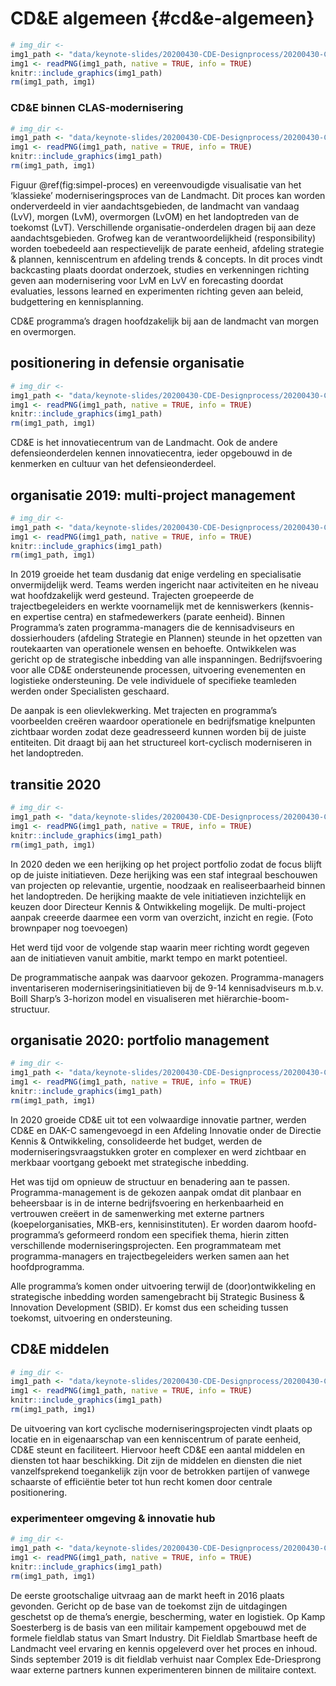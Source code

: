 # CD&E algemeen {#cd&e-algemeen}
<!-- ![](_bookdown_files/images/keynote-slides/20200430-CDE-Designprocess/20200430-CDE-Designprocess.003.png) -->
```r
# img_dir <-
img1_path <- "data/keynote-slides/20200430-CDE-Designprocess/20200430-CDE-Designprocess.003.png"
img1 <- readPNG(img1_path, native = TRUE, info = TRUE)
knitr::include_graphics(img1_path)
rm(img1_path, img1)
```

### CD&E binnen CLAS-modernisering
<!-- ![](_bookdown_files/images/keynote-slides/20200430-CDE-Designprocess/20200430-CDE-Designprocess.008.png)[fig:simpel-proces] -->
```r
# img_dir <-
img1_path <- "data/keynote-slides/20200430-CDE-Designprocess/20200430-CDE-Designprocess.008.png"
img1 <- readPNG(img1_path, native = TRUE, info = TRUE)
knitr::include_graphics(img1_path)
rm(img1_path, img1)
```

Figuur \@ref(fig:simpel-proces) en vereenvoudigde visualisatie van het ‘klassieke’ moderniseringsproces van de Landmacht. Dit proces kan worden onderverdeeld in vier aandachtsgebieden, de landmacht van vandaag (LvV), morgen (LvM), overmorgen (LvOM) en het landoptreden van de toekomst (LvT). Verschillende organisatie-onderdelen dragen bij aan deze aandachtsgebieden. Grofweg kan de verantwoordelijkheid (responsibility) worden toebedeeld aan respectievelijk de parate eenheid, afdeling strategie & plannen, kenniscentrum en afdeling trends & concepts.
In dit proces vindt backcasting plaats doordat onderzoek, studies en verkenningen richting geven aan modernisering voor LvM en LvV en forecasting doordat evaluaties, lessons learned en experimenten richting geven aan beleid, budgettering en kennisplanning.

CD&E programma’s dragen hoofdzakelijk bij aan de landmacht van morgen en overmorgen.

## positionering in defensie organisatie
<!-- ![](_bookdown_files/images/keynote-slides/20200430-CDE-Designprocess/20200430-CDE-Designprocess.009-1.jpeg) -->
```r
# img_dir <-
img1_path <- "data/keynote-slides/20200430-CDE-Designprocess/20200430-CDE-Designprocess.009-1.png"
img1 <- readPNG(img1_path, native = TRUE, info = TRUE)
knitr::include_graphics(img1_path)
rm(img1_path, img1)
```

CD&E is het innovatiecentrum van de Landmacht. Ook de andere defensieonderdelen kennen innovatiecentra, ieder opgebouwd in de kenmerken en cultuur van het defensieonderdeel.

## organisatie 2019: multi-project management
<!-- ![](_bookdown_files/images/keynote-slides/20200430-CDE-Designprocess/20200430-CDE-Designprocess.009-2.jpeg) -->
```r
# img_dir <-
img1_path <- "data/keynote-slides/20200430-CDE-Designprocess/20200430-CDE-Designprocess.009-2.png"
img1 <- readPNG(img1_path, native = TRUE, info = TRUE)
knitr::include_graphics(img1_path)
rm(img1_path, img1)
```

In 2019 groeide het team dusdanig dat enige verdeling en specialisatie onvermijdelijk werd. Teams werden ingericht naar activiteiten en he niveau wat hoofdzakelijk werd gesteund.
Trajecten groepeerde de trajectbegeleiders en werkte voornamelijk met de kenniswerkers (kennis- en expertise centra) en stafmedewerkers (parate eenheid).
Binnen Programma’s zaten programma-managers die de kennisadviseurs en dossierhouders (afdeling Strategie en Plannen) steunde in het opzetten van routekaarten van operationele wensen en behoefte.
Ontwikkelen was gericht op de strategische inbedding van alle inspanningen.
Bedrijfsvoering voor alle CD&E ondersteunende processen, uitvoering evenementen en logistieke ondersteuning.
De vele individuele of specifieke teamleden werden onder Specialisten geschaard.

De aanpak is een olievlekwerking. Met trajecten en programma’s voorbeelden creëren waardoor operationele en bedrijfsmatige knelpunten zichtbaar worden zodat deze geadresseerd kunnen worden bij de juiste entiteiten. Dit draagt bij aan het structureel kort-cyclisch moderniseren in het landoptreden.

## transitie 2020
<!-- ![](_bookdown_files/images/keynote-slides/20200430-CDE-Designprocess/20200430-CDE-Designprocess.009-3.jpeg) -->
```r
# img_dir <-
img1_path <- "data/keynote-slides/20200430-CDE-Designprocess/20200430-CDE-Designprocess.009-3.png"
img1 <- readPNG(img1_path, native = TRUE, info = TRUE)
knitr::include_graphics(img1_path)
rm(img1_path, img1)
```

In 2020 deden we een herijking op het project portfolio zodat de focus blijft op de juiste initiatieven. Deze herijking was een staf integraal beschouwen van projecten op relevantie, urgentie, noodzaak en realiseerbaarheid binnen het landoptreden. De herijking maakte de vele initiatieven inzichtelijk en keuzen door Directeur Kennis & Ontwikkeling mogelijk. De multi-project aanpak creeerde daarmee een vorm van overzicht, inzicht en regie. (Foto brownpaper nog toevoegen)

Het werd tijd voor de volgende stap waarin meer richting wordt gegeven aan de initiatieven vanuit ambitie, markt tempo en markt potentieel.

De programmatische aanpak was daarvoor gekozen. Programma-managers inventariseren moderniseringsinitiatieven bij de 9-14 kennisadviseurs m.b.v. Boill Sharp’s 3-horizon model en visualiseren met hiërarchie-boom-structuur.

## organisatie 2020: portfolio management
<!-- ![](_bookdown_files/images/keynote-slides/20200430-CDE-Designprocess/20200430-CDE-Designprocess.009-4.jpeg) -->
```r
# img_dir <-
img1_path <- "data/keynote-slides/20200430-CDE-Designprocess/20200430-CDE-Designprocess.009-4.png"
img1 <- readPNG(img1_path, native = TRUE, info = TRUE)
knitr::include_graphics(img1_path)
rm(img1_path, img1)
```

In 2020 groeide CD&E uit tot een volwaardige innovatie partner, werden CD&E en DAK-C samengevoegd in een Afdeling Innovatie onder de Directie Kennis & Ontwikkeling, consolideerde het budget, werden de moderniseringsvraagstukken groter en complexer en werd zichtbaar en merkbaar voortgang geboekt met strategische inbedding.

Het was tijd om opnieuw de structuur en benadering aan te passen. Programma-management is de gekozen aanpak omdat dit planbaar en beheersbaar is in de interne bedrijfsvoering en herkenbaarheid en vertrouwen creëert in de samenwerking met externe partners (koepelorganisaties, MKB-ers, kennisinstituten). Er worden daarom hoofd-programma’s geformeerd rondom een specifiek thema, hierin zitten verschillende moderniseringsprojecten. Een programmateam met programma-managers en trajectbegeleiders werken samen aan het hoofdprogramma.

Alle programma’s komen onder uitvoering terwijl de (door)ontwikkeling en strategische inbedding worden samengebracht bij Strategic Business & Innovation Development (SBID). Er komst dus een scheiding tussen toekomst, uitvoering en ondersteuning.

## CD&E middelen
<!-- ![](_bookdown_files/images/keynote-slides/20200430-CDE-Designprocess/20200430-CDE-Designprocess.009-5.jpeg) -->
```r
# img_dir <-
img1_path <- "data/keynote-slides/20200430-CDE-Designprocess/20200430-CDE-Designprocess.009-5.png"
img1 <- readPNG(img1_path, native = TRUE, info = TRUE)
knitr::include_graphics(img1_path)
rm(img1_path, img1)
```

De uitvoering van kort cyclische moderniseringsprojecten vindt plaats op locatie en in eigenaarschap van een kenniscentrum of parate eenheid, CD&E steunt en faciliteert. Hiervoor heeft CD&E een aantal middelen en diensten tot haar beschikking. Dit zijn de middelen en diensten die niet vanzelfsprekend toegankelijk zijn voor de betrokken partijen of vanwege schaarste of efficiëntie beter tot hun recht komen door centrale positionering.

### experimenteer omgeving & innovatie hub
<!-- ![](_bookdown_files/images/keynote-slides/20200430-CDE-Designprocess/20200430-CDE-Designprocess.009-6.jpeg) -->
```r
# img_dir <-
img1_path <- "data/keynote-slides/20200430-CDE-Designprocess/20200430-CDE-Designprocess.009-6.png"
img1 <- readPNG(img1_path, native = TRUE, info = TRUE)
knitr::include_graphics(img1_path)
rm(img1_path, img1)
```

De eerste grootschalige uitvraag aan de markt heeft in 2016 plaats gevonden. Gericht op de base van de toekomst zijn de uitdagingen geschetst op de thema’s energie, bescherming, water en logistiek. Op Kamp Soesterberg is de basis van een militair kampement opgebouwd met de formele fieldlab status van Smart Industry. Dit Fieldlab Smartbase heeft de Landmacht veel ervaring en kennis opgeleverd over het proces en inhoud.
Sinds september 2019 is dit fieldlab verhuist naar Complex Ede-Driesprong waar externe partners kunnen experimenteren binnen de militaire context.
